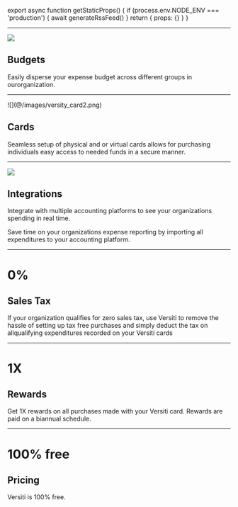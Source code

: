 
export async function getStaticProps() {
  if (process.env.NODE_ENV === 'production') {
    await generateRssFeed()
  }
  return { props: {} }
}

---

![](@/images/budgets.png)

## Budgets

Easily disperse your expense budget  across different groups in ourorganization.

---

<div className="w-full flex justify-center"><div className="w-8/12">![](@/images/versity_card2.png)</div></div>

## Cards

Seamless setup of physical and or virtual cards allows for purchasing 
individuals easy access to needed funds in a secure manner.

---

![](@/images/integrations.png)

## Integrations


Integrate with multiple accounting platforms to see your organizations spending in real time. 

Save time on your organizations expense reporting by importing all expenditures to your accounting platform.

---

<h1 className="text-7xl flex justify-center">0%</h1>

## Sales Tax

If your organization qualifies for zero sales tax, use Versiti to remove the hassle of setting up tax free purchases and simply deduct the tax on allqualifying expenditures recorded on your Versiti cards

---

<h1 className="text-7xl flex justify-center">1X</h1>

## Rewards

Get 1X rewards on all purchases made with your Versiti card. Rewards are paid on a biannual schedule. 

---

<h1 className="text-7xl flex justify-center text-center">100% free</h1>

## Pricing

Versiti is 100% free. 
